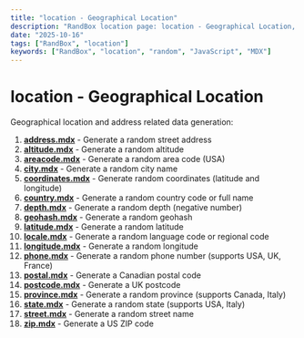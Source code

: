 ```yaml
---
title: "location - Geographical Location"
description: "RandBox location page: location - Geographical Location, includes examples and docs."
date: "2025-10-16"
tags: ["RandBox", "location"]
keywords: ["RandBox", "location", "random", "JavaScript", "MDX"]
---
```


# location - Geographical Location

Geographical location and address related data generation:

1. **[address.mdx](/en/docs/location/address)** - Generate a random street address
2. **[altitude.mdx](/en/docs/location/altitude)** - Generate a random altitude
3. **[areacode.mdx](/en/docs/location/areacode)** - Generate a random area code (USA)
4. **[city.mdx](/en/docs/location/city)** - Generate a random city name
5. **[coordinates.mdx](/en/docs/location/coordinates)** - Generate random coordinates (latitude and longitude)
6. **[country.mdx](/en/docs/location/country)** - Generate a random country code or full name
7. **[depth.mdx](/en/docs/location/depth)** - Generate a random depth (negative number)
8. **[geohash.mdx](/en/docs/location/geohash)** - Generate a random geohash
9. **[latitude.mdx](/en/docs/location/latitude)** - Generate a random latitude
10. **[locale.mdx](/en/docs/location/locale)** - Generate a random language code or regional code
11. **[longitude.mdx](/en/docs/location/longitude)** - Generate a random longitude
12. **[phone.mdx](/en/docs/location/phone)** - Generate a random phone number (supports USA, UK, France)
13. **[postal.mdx](/en/docs/location/postal)** - Generate a Canadian postal code
14. **[postcode.mdx](/en/docs/location/postcode)** - Generate a UK postcode
15. **[province.mdx](/en/docs/location/province)** - Generate a random province (supports Canada, Italy)
16. **[state.mdx](/en/docs/location/state)** - Generate a random state (supports USA, Italy)
17. **[street.mdx](/en/docs/location/street)** - Generate a random street name
18. **[zip.mdx](/en/docs/location/zip)** - Generate a US ZIP code